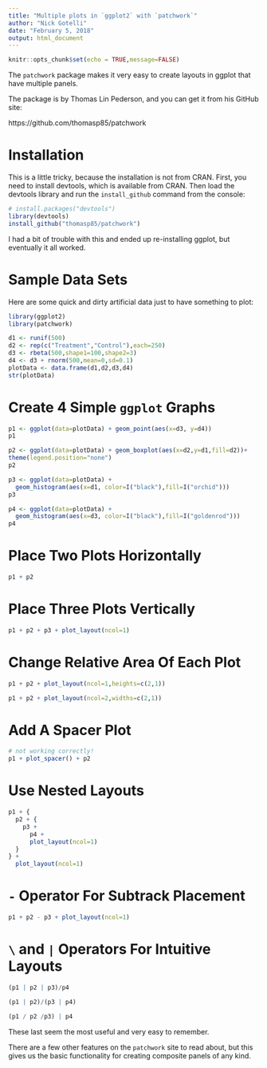 ```yaml
---
title: "Multiple plots in `ggplot2` with `patchwork`"
author: "Nick Gotelli"
date: "February 5, 2018"
output: html_document
---
```


```r
knitr::opts_chunk$set(echo = TRUE,message=FALSE)
```

The `patchwork` package makes it very easy to create layouts in ggplot that have multiple panels.

The package is by Thomas Lin Pederson, and you can get it from his GitHub site:

https://github.com/thomasp85/patchwork

# Installation
This is a little tricky, because the installation is not from CRAN. First, you need to install devtools, which is available from CRAN. Then load the devtools library and run the `install_github` command from the console:

```r
# install.packages("devtools")
library(devtools)
install_github("thomasp85/patchwork")
```

I had a bit of trouble with this and ended up re-installing ggplot, but eventually it all worked.

# Sample Data Sets
Here are some quick and dirty artificial data just to have something to plot:

```r
library(ggplot2)
library(patchwork)

d1 <- runif(500)
d2 <- rep(c("Treatment","Control"),each=250)
d3 <- rbeta(500,shape1=100,shape2=3)
d4 <- d3 + rnorm(500,mean=0,sd=0.1)
plotData <- data.frame(d1,d2,d3,d4)
str(plotData)
```
# Create 4 Simple `ggplot` Graphs
```r
p1 <- ggplot(data=plotData) + geom_point(aes(x=d3, y=d4))
p1

p2 <- ggplot(data=plotData) + geom_boxplot(aes(x=d2,y=d1,fill=d2))+
theme(legend.position="none")
p2

p3 <- ggplot(data=plotData) +
  geom_histogram(aes(x=d1, color=I("black"),fill=I("orchid")))
p3

p4 <- ggplot(data=plotData) +
  geom_histogram(aes(x=d3, color=I("black"),fill=I("goldenrod")))
p4
```

# Place Two Plots Horizontally
```r
p1 + p2
```

# Place Three Plots Vertically
```r
p1 + p2 + p3 + plot_layout(ncol=1)
```

# Change Relative Area Of Each Plot

```r
p1 + p2 + plot_layout(ncol=1,heights=c(2,1))

p1 + p2 + plot_layout(ncol=2,widths=c(2,1))
```

# Add A Spacer Plot
```r
# not working correctly!
p1 + plot_spacer() + p2
```

# Use Nested Layouts

```r
p1 + {
  p2 + {
    p3 +
      p4 +
      plot_layout(ncol=1)
  }
} +
  plot_layout(ncol=1)
```

# `-` Operator For Subtrack Placement

```r
p1 + p2 - p3 + plot_layout(ncol=1)
```

# `\` and `|` Operators For Intuitive Layouts

```r
(p1 | p2 | p3)/p4

(p1 | p2)/(p3 | p4)

(p1 / p2 /p3) | p4
```

These last seem the most useful and very easy to remember.

There are a few other features on the `patchwork` site to read about, but this gives us the basic functionality for creating composite panels of any kind.
